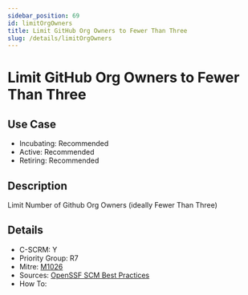 ```yaml
---
sidebar_position: 69
id: limitOrgOwners
title: Limit GitHub Org Owners to Fewer Than Three
slug: /details/limitOrgOwners
---
```


# Limit GitHub Org Owners to Fewer Than Three

## Use Case

- Incubating: Recommended
- Active: Recommended
- Retiring: Recommended

## Description

Limit Number of Github Org Owners (ideally Fewer Than Three)

## Details

- C-SCRM: Y
- Priority Group: R7
- Mitre: [M1026](https://attack.mitre.org/mitigations/M1026/)
- Sources: [OpenSSF SCM Best Practices](https://best.openssf.org/SCM-BestPractices/github/member/organization_has_too_many_admins.html)
- How To: 


